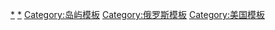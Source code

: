 {{Navbox
|name = 白令海岛屿
|title = [[白令海]]岛屿
|state = {{{state|autocollapse}}}
|bodyclass = hlist
|list1 = 
* [[埃达克岛]]
* [[阿杜加克岛]]
* [[阿加图岛]]
* [[艾克塔克岛]]
* [[阿昆岛]]
* [[安库坦岛]]
* [[阿马克岛 (福克斯群岛)|阿马克岛]]
* [[阿马克纳克岛]]
* [[阿马蒂格纳克岛]]
* [[阿姆奇特卡岛]]
* [[阿米利亚岛]]
* [[阿穆克塔岛]]
* [[阿南古拉岛]]
* [[阿拉卡姆车臣岛]]
* [[阿特卡岛]]
* [[阿图岛]]
* [[阿瓦塔纳克岛]]
* [[阿兹阿克岛]]
* [[白令岛]]
* [[贝斯博洛岛]]
* [[博布罗夫岛]]
* [[博戈斯洛夫岛]]
* [[布尔迪尔岛]]
* [[卡莱尔岛]]
* [[查古拉克岛]]
* [[楚吉纳达克岛]]
* [[楚古尔岛]]
* [[德宾岛]]
* [[埃格岛]]
* [[盖勒洛伊岛]]
* [[大代奧米德島|大迪奥米德岛]]
* [[大锡特金岛]]
* [[哈格迈斯特岛]]
* [[霍尔岛 (阿拉斯加州)|霍尔岛]]
* [[赫伯特岛]]
* [[伊吉金岛]]
* [[伊拉克岛]]
* [[卡加拉斯卡岛]]
* [[卡加米尔岛]]
* [[卡纳加岛]]
* [[卡拉金斯克岛]]
* [[卡萨托奇岛]]
* [[赫沃斯托夫岛]]
* [[金岛 (阿拉斯加州)|金岛]]
* [[基斯卡岛]]
* [[科纽吉岛]]
* 克里斯科伊岛
* [[小迪奥米德岛]]
* [[小锡特金岛]]
* [[小塔纳加岛]]
* [[梅德内岛]]
* [[纳尔逊岛 (阿拉斯加州)|纳尔逊岛]]
* [[努尼瓦克岛]]
* [[奥格洛达克岛]]
* [[奥特岛]]
* [[煎饼岩]]
* [[波瓦岛]]
* [[拉特岛 (阿拉斯加州)|拉特岛]]
* [[鲁托克岛]]
* [[萨格楚达克岛]]
* [[萨马尔加岛]]
* [[萨纳克岛]]
* [[海狮岩]]
* [[海獭岩]]
* [[谢丹卡岛]]
* [[塞瓜姆岛]]
* [[塞古拉岛]]
* [[塞米索波奇诺伊岛]]
* [[申雅岛]]
* [[斯莱奇岛]]
* [[圣劳伦斯岛]]
* [[圣马修岛]]
* [[圣迈克尔岛]]
* [[圣保罗岛 (阿拉斯加)|圣保罗岛]]
* [[斯图尔特岛 (阿拉斯加州)|斯图尔特岛]]
* [[塔加拉克岛]]
* [[塔纳加岛]]
* [[蒂加尔达岛]]
* [[尤加马克岛]]
* [[尤拉克岛]]
* [[尤利亚加岛]]
* [[阿马克岛]]
* [[乌姆纳克岛]]
* [[乌纳拉斯卡岛]]
* [[乌纳尔加岛]]
* [[乌尼马克岛]]
* 海象岛(海象和克里斯科伊群岛)
* [[海象岛 (普里比洛夫群岛)]]
* [[维斯洛岛]]
* [[伊特格兰岛]]
* [[尤纳斯卡岛]]
|list2 =
* '''群岛'''<br />[[阿留申群島]]
* [[安德烈亚诺夫群岛]]
* [[贝比群岛]]
* [[科曼多尔群岛]]
* [[德拉罗夫群岛]]
* [[迪奥米德群岛]]
* [[福克斯群岛 (阿拉斯加)|福克斯群岛]]
* [[四山群岛]]
* [[克列尼岑群岛]]
* [[库多宾群岛]]
* [[尼尔群岛]]
* [[普里比洛夫群岛]]
* [[普努克群岛]] 
* [[拉特群岛]]
* [[萨纳克群岛]]
* [[锡尔群岛]]
* 海象群岛
* 海象和克里斯科伊群岛
}}<noinclude>
{{collapsible option}}
[[Category:白令海岛屿|*]]
[[Category:阿拉斯加岛屿|*]]
[[Category:岛屿模板]]
[[Category:俄罗斯模板]]
[[Category:美国模板]]
</noinclude>